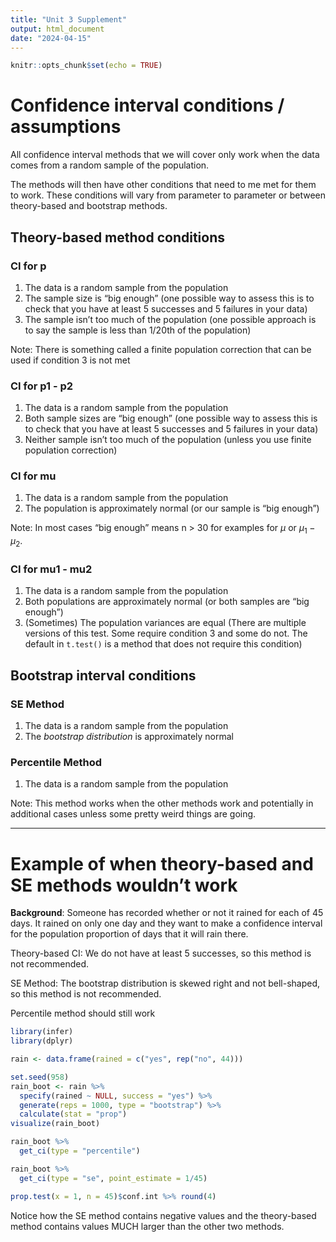 ```yaml
---
title: "Unit 3 Supplement"
output: html_document
date: "2024-04-15"
---
```


```r
knitr::opts_chunk$set(echo = TRUE)
```

# Confidence interval conditions / assumptions

All confidence interval methods that we will cover only work when the data comes from a random sample of the population.

The methods will then have other conditions that need to me met for them to work. These conditions will vary from parameter to parameter or between theory-based and bootstrap methods.


## Theory-based method conditions

### CI for p

1. The data is a random sample from the population
2. The sample size is "big enough" (one possible way to assess this is to check that you have at least 5 successes and 5 failures in your data)
3. The sample isn't too much of the population (one possible approach is to say the sample is less than 1/20th of the population)

Note: There is something called a finite population correction that can be used if condition 3 is not met


### CI for p1 - p2

1. The data is a random sample from the population
2. Both sample sizes are "big enough" (one possible way to assess this is to check that you have at least 5 successes and 5 failures in your data)
3. Neither sample isn't too much of the population (unless you use finite population correction)


### CI for mu

1. The data is a random sample from the population
2. The population is approximately normal (or our sample is "big enough")

Note: In most cases "big enough" means n > 30 for examples for $\mu$ or $\mu_1 - \mu_2$.


### CI for mu1 - mu2

1. The data is a random sample from the population
2. Both populations are approximately normal (or both samples are "big enough")
3. (Sometimes) The population variances are equal (There are multiple versions of this test. Some require condition 3 and some do not. The default in `t.test()` is a method that does not require this condition)


## Bootstrap interval conditions

### SE Method

1. The data is a random sample from the population
2. The *bootstrap distribution* is approximately normal


### Percentile Method

1. The data is a random sample from the population

Note: This method works when the other methods work and potentially in additional cases unless some pretty weird things are going.


---


# Example of when theory-based and SE methods wouldn't work

**Background**: Someone has recorded whether or not it rained for each of 45 days. It rained on only one day and they want to make a confidence interval for the population proportion of days that it will rain there.

Theory-based CI: We do not have at least 5 successes, so this method is not recommended.

SE Method: The bootstrap distribution is skewed right and not bell-shaped, so this method is not recommended.

Percentile method should still work

```r
library(infer)
library(dplyr)

rain <- data.frame(rained = c("yes", rep("no", 44)))

set.seed(958)
rain_boot <- rain %>%
  specify(rained ~ NULL, success = "yes") %>%
  generate(reps = 1000, type = "bootstrap") %>%
  calculate(stat = "prop")
visualize(rain_boot)

rain_boot %>%
  get_ci(type = "percentile")

rain_boot %>%
  get_ci(type = "se", point_estimate = 1/45)

prop.test(x = 1, n = 45)$conf.int %>% round(4)
```

Notice how the SE method contains negative values and the theory-based method contains values MUCH larger than the other two methods.

